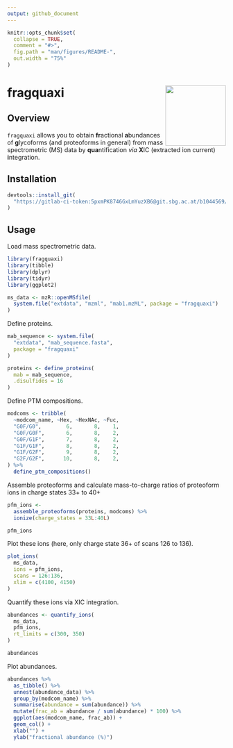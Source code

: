 ```yaml
---
output: github_document
---
```



```r
knitr::opts_chunk$set(
  collapse = TRUE,
  comment = "#>",
  fig.path = "man/figures/README-",
  out.width = "75%"
)
```

# fragquaxi <img src='man/figures/logo.svg' align="right" height="139" />


## Overview
  
`fragquaxi` allows you to obtain **fr**actional **a**bundances of **g**lycoforms (and proteoforms in general) from mass spectrometric (MS) data by **qua**ntification *via* **X**IC (extracted ion current) **i**ntegration.


## Installation

```r
devtools::install_git(
  "https://gitlab-ci-token:5pxmPK8746GxLmYuzXB6@git.sbg.ac.at/b1044569/fragquaxi.git"
)
```


## Usage

Load mass spectrometric data.

```r
library(fragquaxi)
library(tibble)
library(dplyr)
library(tidyr)
library(ggplot2)

ms_data <- mzR::openMSfile(
  system.file("extdata", "mzml", "mab1.mzML", package = "fragquaxi")
)
```

Define proteins.

```r
mab_sequence <- system.file(
  "extdata", "mab_sequence.fasta",
  package = "fragquaxi"
)

proteins <- define_proteins(
  mab = mab_sequence,
  .disulfides = 16
)
```


Define PTM compositions.

```r
modcoms <- tribble(
  ~modcom_name, ~Hex, ~HexNAc, ~Fuc,
  "G0F/G0",        6,       8,    1,
  "G0F/G0F",       6,       8,    2,
  "G0F/G1F",       7,       8,    2,
  "G1F/G1F",       8,       8,    2,
  "G1F/G2F",       9,       8,    2,
  "G2F/G2F",      10,       8,    2,
) %>% 
  define_ptm_compositions()
```

Assemble proteoforms and calculate mass-to-charge ratios of proteoform ions in charge states 33+ to 40+

```r
pfm_ions <-
  assemble_proteoforms(proteins, modcoms) %>% 
  ionize(charge_states = 33L:40L)

pfm_ions
```

Plot these ions (here, only charge state 36+ of scans 126 to 136).

```r
plot_ions(
  ms_data,
  ions = pfm_ions,
  scans = 126:136,
  xlim = c(4100, 4150)
)
```

Quantify these ions via XIC integration.

```r
abundances <- quantify_ions(
  ms_data,
  pfm_ions,
  rt_limits = c(300, 350)
)

abundances
```

Plot abundances.

```r
abundances %>%
  as_tibble() %>% 
  unnest(abundance_data) %>% 
  group_by(modcom_name) %>%
  summarise(abundance = sum(abundance)) %>% 
  mutate(frac_ab = abundance / sum(abundance) * 100) %>% 
  ggplot(aes(modcom_name, frac_ab)) +
  geom_col() +
  xlab("") +
  ylab("fractional abundance (%)")
```
